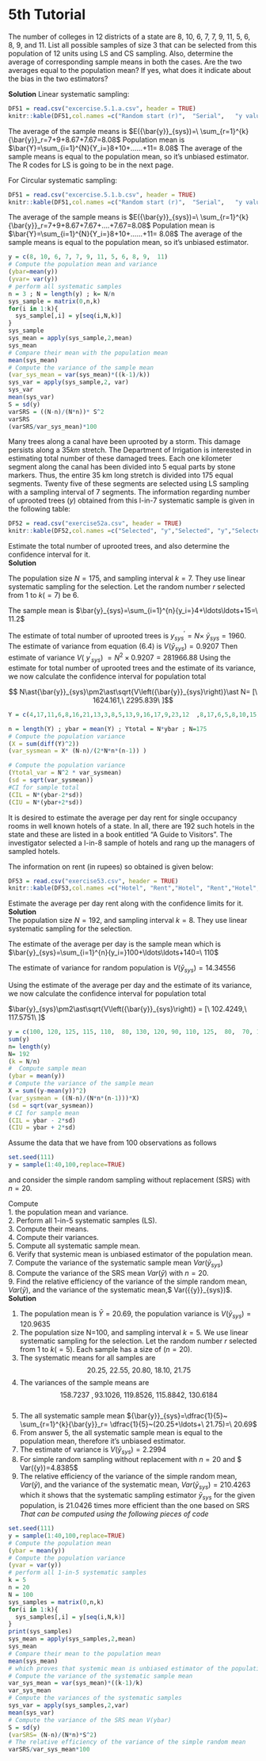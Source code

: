 # 5th Tutorial
::: {.exercise}
The number of colleges in 12 districts of a state are 8, 10, 6, 7, 7, 9, 11, 5, 6, 8, 9, and 11. List all possible samples of size 3 that can be selected from this population of 12 units using LS and CS sampling. Also, determine the average of corresponding sample means in both the cases. Are the two averages equal to the population mean? If yes, what does it indicate about the bias in the two estimators?
:::

**Solution**
Linear systematic sampling:


```r
DF51 = read.csv("excercise.5.1.a.csv", header = TRUE)
knitr::kable(DF51,col.names =c("Random start (r)",	"Serial",	"y values",	"Sample mean") , align = "lccrr")

```


The average of the sample means is $E({\bar{y}}_{sys})=\ \sum_{r=1}^{k}{\bar{y}}_r=7+9+8.67+7.67=8.08$
Population mean is $\bar{Y}=\sum_{i=1}^{N}{Y_i=}8+10+……+11= 8.08$
The average of the sample means is equal to the population mean, so it’s unbiased estimator.
The R codes for LS is going to be in the next page.

For Circular systematic sampling:

```r
DF51 = read.csv("excercise.5.1.b.csv", header = TRUE)
knitr::kable(DF51,col.names =c("Random start (r)",	"Serial",	"y values",	"Sample mean") , align = "lccrr")

```

The average of the sample means is $E({\bar{y}}_{sys})=\ \sum_{r=1}^{k}{\bar{y}}_r=7+9+8.67+7.67+….+7.67=8.08$
Population mean is $\bar{Y}=\sum_{i=1}^{N}{Y_i=}8+10+……+11= 8.08$
The average of the sample means is equal to the population mean, so it’s unbiased estimator.
```r
y = c(8, 10, 6, 7, 7, 9, 11, 5, 6, 8, 9,  11)
# Compute the population mean and variance
(ybar=mean(y))
(yvar= var(y))
# perform all systematic samples
n = 3 ; N = length(y) ; k= N/n
sys_sample = matrix(0,n,k)
for(i in 1:k){
  sys_sample[,i] = y[seq(i,N,k)]
}
sys_sample
sys_mean = apply(sys_sample,2,mean)
sys_mean
# Compare their mean with the population mean
mean(sys_mean)
# Compute the variance of the sample mean 
(var_sys_mean = var(sys_mean)*((k-1)/k))
sys_var = apply(sys_sample,2, var)
sys_var
mean(sys_var)
S = sd(y)
varSRS = ((N-n)/(N*n))* S^2
varSRS
(varSRS/var_sys_mean)*100


```
::: {.exercise}
Many trees along a canal have been uprooted by a storm. This damage persists along a $35 km$ stretch. The Department of Irrigation is interested in estimating total number of these damaged trees. Each one kilometer segment along the canal has been divided into 5 equal parts by stone markers. Thus, the entire 35 km long stretch is divided into 175 equal segments. Twenty five of these segments are selected using LS sampling with a sampling interval of 7 segments. The information regarding number of uprooted trees $(y)$ obtained from this l-in-7 systematic sample is given in the following table:
::: 

```r
DF52 = read.csv("exercise52a.csv", header = TRUE)
knitr::kable(DF52,col.names =c("Selected", "y","Selected", "y","Selected", "y") , align = "lccrr")

```



Estimate the total number of uprooted trees, and also determine the confidence interval for it.
\
**Solution**

The population size $N=175$,  and sampling interval $k=7$. They use linear systematic sampling for the selection. Let the random number $r$ selected from $1$ to $k(=7)$ be $6$.

The sample mean is $\bar{y}_{sys}=\sum_{i=1}^{n}{y_i=}4+\ldots\ldots+15=\ 11.2$

The estimate of total number of uprooted trees is $y^\prime_{sys}=N\times~{\bar{y}}_{sys} =1960$.
The estimate of variance from equation (6.4) is  $V({\bar{y}}_{sys})= 0.9207$
Then estimate of variance $V\left(\ {y^\prime}_{sys}\right)\ =N^2\times0.9207=281966.88$
Using the estimate for total number of uprooted trees and the estimate of its variance, we now calculate the confidence interval for population total

$$ N\ast{\bar{y}}_{sys}\pm2\ast\sqrt{V\left({\bar{y}}_{sys}\right)}\ast N=
[\ 1624.161,\ 2295.839\ ]$$
```r
Y = c(4,17,11,6,8,16,21,13,3,8,5,13,9,16,17,9,23,12  ,8,17,6,5,8,10,15)

n = length(Y) ; ybar = mean(Y) ; Ytotal = N*ybar ; N=175
# Compute the population variance
(X = sum(diff(Y)^2))
(var_sysmean = X* (N-n)/(2*N*n*(n-1)) )

# Compute the population variance 
(Ytotal_var = N^2 * var_sysmean)
(sd = sqrt(var_sysmean))
#CI for sample total 
(CIL = N*(ybar-2*sd))
(CIU = N*(ybar+2*sd))
```

::: {.exercise}
It is desired to estimate the average per day rent for single occupancy rooms in well known hotels of a state. In all, there are 192 such hotels in the state and these are listed in a book entitled "A Guide to Visitors". The investigator selected a l-in-8 sample of hotels and rang up the managers of sampled hotels.
:::
The information on rent (in rupees) so obtained is given below:



```r
DF53 = read.csv("exercise53.csv", header = TRUE)
knitr::kable(DF53,col.names =c("Hotel", "Rent","Hotel", "Rent","Hotel", "Rent") , align = "lccrr")

```

Estimate the average per day rent along with the confidence limits for it.
\
**Solution**
\
The population size $N=192$,  and sampling interval $k=8$. They use linear systematic sampling for the selection. 

The estimate of the average per day is the sample mean which is $\bar{y}_{sys}=\sum_{i=1}^{n}{y_i=}100+\ldots\ldots+140=\ 110$

The estimate of variance for random population is  $V({\bar{y}}_{sys})= 14.34556$

Using the estimate of the average per day and the estimate of its variance, we now calculate the confidence interval for population total

$\bar{y}_{sys}\pm2\ast\sqrt{V\left({\bar{y}}_{sys}\right)} = [\ 102.4249,\ 117.5751\ ]$

```r
y = c(100, 120, 125, 115, 110,  80, 130, 120, 90, 110, 125,  80,  70, 125, 130, 105, 125,  85,  90, 105, 130,  95, 135, 140)
sum(y)
n= length(y)
N= 192
(k = N/n)
#  Compute sample mean 
(ybar = mean(y))
# Compute the variance of the sample mean 
X = sum((y-mean(y))^2)
(var_sysmean = ((N-n)/(N*n*(n-1)))*X)
(sd = sqrt(var_sysmean))
# CI for sample mean 
(CIL = ybar - 2*sd)
(CIU = ybar + 2*sd)
```

::: {.exercise}
Assume the data that we have from 100 observations as follows
:::
```r
set.seed(111)
y = sample(1:40,100,replace=TRUE)
```

and consider the simple random sampling without replacement (SRS) with $n=20$.


Compute 
\
	1. the population mean and variance.
\
	2. Perform all 1-in-5 systematic samples (LS).
\
	3. Compute their means.
\
	4. Compute their variances.
\
	5. Compute all systematic sample mean.
\
	6. Verify that systemic mean is unbiased estimator of the population mean.
\
	7. Compute the variance of the systematic sample mean $Var({\bar{y}}_{sys})$
\
	8. Compute the variance of the SRS mean $Var(\bar{y})$ with $n=20$. 
\
	9. Find the relative efficiency of the variance of the simple random mean, $Var(\bar{y})$, and 
the variance of the systematic mean,$ Var\left({\bar{y}}_{sys}\right)$.
\
**Solution**

1. The population mean is $\bar{Y}=20.69$, the population variance is $V({\bar{y}}_{sys})= 120.9635$
\
2. The population size N=100,  and sampling interval $k=5$. We use linear systematic sampling for the selection. Let the random number $r$ selected from $1$ to $k(=5)$. Each sample has a size of $(n=20)$.
\
3. The systematic means for all samples are 
$$20.25,\ 22.55,\ 20.80,\ 18.10,\ 21.75$$
4. The variances of the sample means are 
           $$158.7237\ ,93.1026,\ 119.8526,\ 115.8842,\ 130.6184$$
\
5. The all systematic sample mean ${\bar{y}}_{sys}=\dfrac{1}{5}~ \sum_{r=1}^{k}{\bar{y}}_r= \dfrac{1}{5}~(20.25+\ldots+\ 21.75)=\ 20.69$
6. From answer 5, the all systematic sample mean is equal to the population mean, therefore it’s unbiased estimator. 
\
7. The estimate of variance is  $V({\bar{y}}_{sys})= 2.2994$ 
\
8. For simple random sampling without replacement with $n=20$ and $ Var\left(\bar{y}\right)=4.8385$ 
\
9. The relative efficiency of the variance of the simple random mean, $Var(\bar{y})$, and  the variance of the systematic mean, $Var\left({\bar{y}}_{sys}\right) =  210.4263$ which it shows that the systematic sampling estimator ${\bar{y}}_{sys}$ for the given population, is $21.0426$  times more efficient than the one based on SRS
\
*That can be computed using the following pieces of code*


```r
set.seed(111)
y = sample(1:40,100,replace=TRUE)
# Compute the population mean 
(ybar = mean(y))
# Compute the population variance
(yvar = var(y))
# perform all 1-in-5 systematic samples 
k = 5
n = 20
N = 100
sys_samples = matrix(0,n,k)
for(i in 1:k){
  sys_samples[,i] = y[seq(i,N,k)]
}
print(sys_samples)
sys_mean = apply(sys_samples,2,mean)
sys_mean
# Compare their mean to the population mean
mean(sys_mean)
# which proves that systemic mean is unbiased estimator of the population mean.
# Compute the variance of the systematic sample mean 
var_sys_mean = var(sys_mean)*((k-1)/k)
var_sys_mean
# Compute the variances of the systematic samples 
sys_var = apply(sys_samples,2,var)
mean(sys_var)
# Compute the variance of the SRS mean V(ybar)
S = sd(y)
(varSRS= (N-n)/(N*n)*S^2)
# The relative efficiency of the variance of the simple random mean
varSRS/var_sys_mean*100
```



